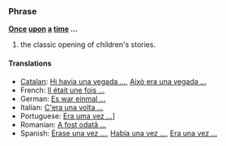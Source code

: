 ===Phrase===
'''[[Once]] [[upon]] [[a]] [[time]] ...'''

# the classic opening of children's stories.

====Translations====
*[[Catalan]]: [[Hi havia una vegada ...]], [[Això era una vegada ...]]
*French: [[Il était une fois ...]]
*German: [[Es war einmal ...]]
*Italian: [[C'era una volta ...]]
*Portuguese: [[Era uma vez ...]]]
*Romanian: [[A fost odată ...]]
*Spanish: [[Érase una vez ...]], [[Había una vez ...]], [[Era una vez ...]]